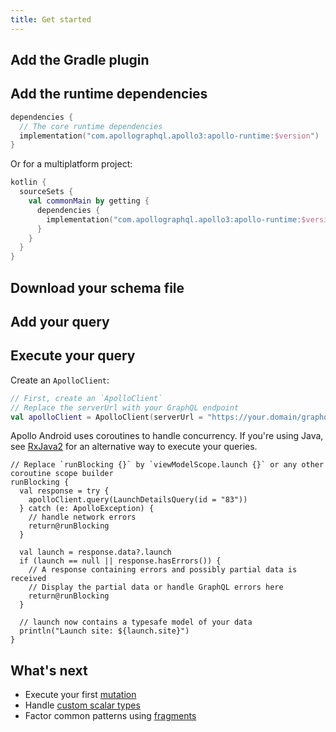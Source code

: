 ```yaml
---
title: Get started
---
```





## Add the Gradle plugin

<AddPlugin />

## Add the runtime dependencies

```kotlin
dependencies {
  // The core runtime dependencies
  implementation("com.apollographql.apollo3:apollo-runtime:$version")
}
```

Or for a multiplatform project:

```kotlin
kotlin {
  sourceSets {
    val commonMain by getting {
      dependencies {
        implementation("com.apollographql.apollo3:apollo-runtime:$version")
      }
    }
  }
}
```

## Download your schema file

<DownloadSchema />

## Add your query

<AddQuery />

## Execute your query

Create an `ApolloClient`:

```kotlin
// First, create an `ApolloClient`
// Replace the serverUrl with your GraphQL endpoint
val apolloClient = ApolloClient(serverUrl = "https://your.domain/graphql")
```

Apollo Android uses coroutines to handle concurrency. If you're using Java, see [RxJava2](usage/rxjava2) for an alternative way to execute your queries.

```
// Replace `runBlocking {}` by `viewModelScope.launch {}` or any other coroutine scope builder
runBlocking {
  val response = try {
    apolloClient.query(LaunchDetailsQuery(id = "83"))
  } catch (e: ApolloException) {
    // handle network errors
    return@runBlocking
  }

  val launch = response.data?.launch
  if (launch == null || response.hasErrors()) {
    // A response containing errors and possibly partial data is received
    // Display the partial data or handle GraphQL errors here
    return@runBlocking
  }

  // launch now contains a typesafe model of your data
  println("Launch site: ${launch.site}")
}
```

## What's next

* Execute your first [mutation](https://www.apollographql.com/docs/android/usage/mutations/)
* Handle [custom scalar types](https://www.apollographql.com/docs/android/usage/custom-scalar-types/)
* Factor common patterns using [fragments](https://www.apollographql.com/docs/android/usage/fragments/)
